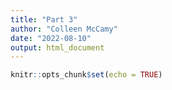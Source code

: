 ```yaml
---
title: "Part 3"
author: "Colleen McCamy"
date: "2022-08-10"
output: html_document
---
```


```r
knitr::opts_chunk$set(echo = TRUE)
```

